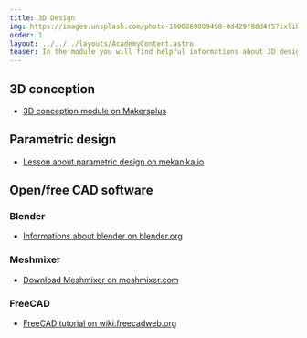 ```yaml
---
title: 3D Design
img: https://images.unsplash.com/photo-1600869009498-8d429f88d4f5?ixlib=rb-4.0.3&ixid=MnwxMjA3fDB8MHxwaG90by1wYWdlfHx8fGVufDB8fHx8&auto=format&fit=crop&w=2070&q=80
order: 1
layout: ../../../layouts/AcademyContent.astro
teaser: In the module you will find helpful informations about 3D design (CAD).
---
```


## 3D conception

- <a href="https://www.makersplus.eu/3d-conception/" target="_blank" rel="noopener noreferrer">3D conception module on Makersplus</a>


## Parametric design

- <a href="https://www.mekanika.io/blog/learn-1/parametric-designs-37" target="_blank" rel="noopener noreferrer">Lesson about parametric design on mekanika.io</a>


## Open/free CAD software

### Blender

- <a href="https://www.blender.org/" target="_blank" rel="noopener noreferrer">Informations about blender on blender.org</a>


### Meshmixer

- <a href="https://www.meshmixer.com/download.html" target="_blank" rel="noopener noreferrer">Download Meshmixer on meshmixer.com</a>


### FreeCAD

- <a href="https://wiki.freecadweb.org/Tutorials" target="_blank" rel="noopener noreferrer">FreeCAD tutorial on wiki.freecadweb.org</a>

